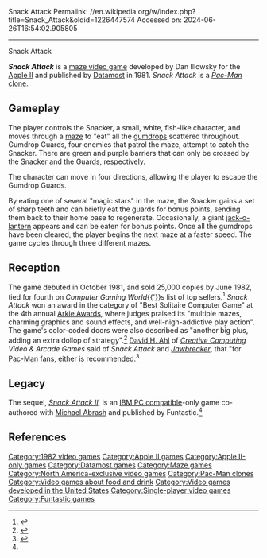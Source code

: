 Snack Attack
Permalink: //en.wikipedia.org/w/index.php?title=Snack_Attack&oldid=1226447574
Accessed on: 2024-06-26T16:54:02.905805



------
Snack Attack
{{Short description|1982 video game}}
{{about|the video game|other|Snack Attack (disambiguation)}}
{{Infobox VG
| title = Snack Attack
| image = SnackAttack cover.png
| caption = 
| designer = Dan Illowsky<ref name="giantlist">{{cite web|title=The Giant List of Classic Game Programmers|url=https://dadgum.com/giantlist/}}</ref>
| developer = Funtastic<ref name="gamefaqs">[http://www.gamefaqs.com/appleii/579987-snack-attack/data ''Snack Attack''] at [[GameFAQs]]</ref>
| publisher = [[Datamost]]<ref name="gamefaqs"/>
| released = {{vgrelease|NA|October 1981<ref name="lombardy1982sepoct" />}}
| genre = [[Maze video game|Maze]]
| modes = [[Single-player video game|Single-player]]
| platforms = [[Apple II]]
| alt = 
}}

'''''Snack Attack''''' is a [[maze video game]] developed by Dan Illowsky for the [[Apple II]] and published by [[Datamost]] in 1981. ''Snack Attack'' is a [[Pac-Man clone|''Pac-Man'' clone]].

==Gameplay==
The player controls the Snacker, a small, white, fish-like character, and moves through a [[maze]] to "eat" all the [[gumdrop]]s scattered throughout. Gumdrop Guards, four enemies that patrol the maze, attempt to catch the Snacker. There are green and purple barriers that can only be crossed by the Snacker and the Guards, respectively.

The character can move in four directions, allowing the player to escape the Gumdrop Guards. 

By eating one of several "magic stars" in the maze, the Snacker gains a set of sharp teeth and can briefly eat the guards for bonus points, sending them back to their home base to regenerate. Occasionally, a giant [[jack-o-lantern]] appears and can be eaten for bonus points. Once all the gumdrops have been cleared, the player begins the next maze at a faster speed. The game cycles through three different mazes.

==Reception==
The game debuted in October 1981, and sold 25,000 copies by June 1982, tied for fourth on ''[[Computer Gaming World]]''{{'}}s list of top sellers.<ref name="lombardy1982sepoct">{{cite magazine |title=Inside the Industry |url=http://www.cgwmuseum.org/galleries/index.php?year=1982&pub=2&id=6 |format=PDF |magazine=[[Computer Gaming World]] |page=2 | date=September–October 1982 | access-date= 2016-03-28}}</ref> ''Snack Attack'' won an award in the category of "Best Solitaire Computer Game" at the 4th annual [[Arkie Awards]], where judges praised its "multiple mazes, charming graphics and sound effects, and well-nigh-addictive play action". The game's color-coded doors were also described as "another big plus, adding an extra dollop of strategy".<ref>{{cite journal |last1= Kunkel |first1= Bill |author-link1= Bill Kunkel (gaming)|last2= Katz |first2= Arnie |author-link2= Arnie Katz|date= March 1983 |title= Arcade Alley: The Best Computer Games |journal= [[Video (magazine)|Video]]|publisher= Reese Communications|volume= 6|issue= 12|pages= 32–33|issn= 0147-8907}}</ref>{{rp|33}} [[David H. Ahl]] of ''[[Creative Computing (magazine)|Creative Computing]] Video & Arcade Games'' said of ''Snack Attack'' and ''[[Jawbreaker (video game)|Jawbreaker]]'', that "for [[Pac-Man]]{{sic}} fans, either is recommended.<ref name="ccvag1983spring">{{Cite magazine |last1=Ahl |first1=David H. |last2=Brill |first2=Andrew |last3=Lubar |first3=David |author-link3=David Lubar |last4=Coffey |first4=Michael |last5=Archibald |first5=Dale |date=Spring 1983 |title=Apple Computer Games |url=http://www.atarimagazines.com/cva/v1n1/applegames.php |magazine=Creative Computing Video & Arcade Games |volume=1 |issue=1 |page=86}}</ref>

==Legacy==
The sequel, ''[[Snack Attack II]]'', is an [[IBM PC compatible]]-only game co-authored with [[Michael Abrash]] and published by Funtastic.<ref name="giantlist"/>

==References==
{{reflist}}

[[Category:1982 video games]]
[[Category:Apple II games]]
[[Category:Apple II-only games]]
[[Category:Datamost games]]
[[Category:Maze games]]
[[Category:North America-exclusive video games]]
[[Category:Pac-Man clones]]
[[Category:Video games about food and drink]]
[[Category:Video games developed in the United States]]
[[Category:Single-player video games]]
[[Category:Funtastic games]]